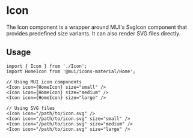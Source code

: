 
<Meta of={IconStories} />

# Icon

The Icon component is a wrapper around MUI's SvgIcon component that provides predefined size variants. It can also render SVG files directly.

## Usage

```tsx
import { Icon } from './Icon';
import HomeIcon from '@mui/icons-material/Home';

// Using MUI icon components
<Icon icon={HomeIcon} size="small" />
<Icon icon={HomeIcon} size="medium" />
<Icon icon={HomeIcon} size="large" />

// Using SVG files
<Icon icon="/path/to/icon.svg" />
<Icon icon="/path/to/icon.svg" size="small" />
<Icon icon="/path/to/icon.svg" size="medium" />
<Icon icon="/path/to/icon.svg" size="large" />
```